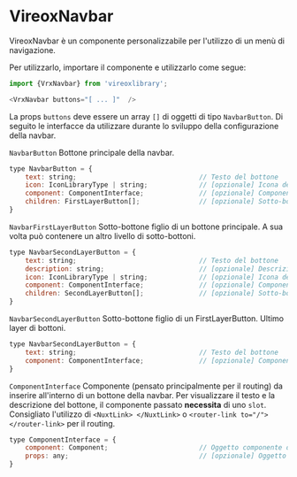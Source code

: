
<Meta title="VrxNavbar/About" />

# VireoxNavbar

VireoxNavbar è un componente personalizzabile per l'utilizzo di un menù di navigazione.

Per utilizzarlo, importare il componente e utilizzarlo come segue:
```js
import {VrxNavbar} from 'vireoxlibrary';

<VrxNavbar buttons="[ ... ]"  />
```
La props ```buttons``` deve essere un array ```[]``` di oggetti di tipo ```NavbarButton```. Di seguito le interfacce da utilizzare durante lo sviluppo della configurazione della navbar.

```NavbarButton```
Bottone principale della navbar.

```js
type NavbarButton = {
    text: string;                               // Testo del bottone
    icon: IconLibraryType | string;             // [opzionale] Icona del bottone o path dell'SVG
    component: ComponentInterface;              // [opzionale] Componente da inserire nel bottone
    children: FirstLayerButton[];               // [opzionale] Sotto-bottoni del bottone
}
```

```NavbarFirstLayerButton```
Sotto-bottone figlio di un bottone principale. A sua volta può contenere un altro livello di sotto-bottoni.

```js
type NavbarSecondLayerButton = {
    text: string;                               // Testo del bottone
    description: string;                        // [opzionale] Descrizione del bottone
    icon: IconLibraryType | string;             // [opzionale] Icona del bottone o path dell'SVG
    component: ComponentInterface;              // [opzionale] Componente da inserire nel bottone
    children: SecondLayerButton[];              // [opzionale] Sotto-bottoni del bottone
}
```

```NavbarSecondLayerButton```
Sotto-bottone figlio di un FirstLayerButton. Ultimo layer di bottoni.

```js
type NavbarSecondLayerButton = {
    text: string;                               // Testo del bottone
    component: ComponentInterface;              // [opzionale] Componente da inserire nel bottone
}
```

```ComponentInterface```
Componente (pensato principalmente per il routing) da inserire all'interno di un bottone della navbar. Per visualizzare il testo e la descrizione del bottone, il componente passato **necessita** di uno ```slot```.
Consigliato l'utilizzo di ```<NuxtLink> </NuxtLink>``` o ```<router-link to="/"> </router-link>``` per il routing.
```js
type ComponentInterface = {
    component: Component;                       // Oggetto componente da inserire nel bottone
    props: any;                                 // [opzionale] Oggetto con le props da passare al componente
}
```
